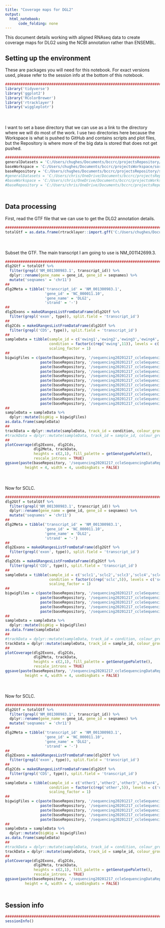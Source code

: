 ```yaml
---
title: "Coverage maps for DGL2"
output:
  html_notebook:
      code_folding: none
---
```


This document details working with aligned RNAseq data to create coverage maps for DLG2 using the NCBI annotation rather than ENSEMBL.

## Setting up the environment

These are packages you will need for this notebook. For exact versions used, please refer to the session info at the bottom of this notebook.

```r
##########################################################################################
library('tidyverse')
library('ggplot2')
library('RColorBrewer')
library('rtracklayer')
library('wiggleplotr')
```

<div style="margin-bottom:50px;"></div>

I want to set a base directory that we can use as a link to the directory where we will do most of the work. I use two directories here because the Workspace is what is pushed to GitHub and contains scripts and plot files, but the Repository is where more of the big data is stored that does not get pushed.

```r
##########################################################################################
generalDatasets = 'C:/Users/chughes/Documents/bccrc/projectsRepository/generalDatasets'
baseWorkspace = 'C:/Users/chughes/Documents/bccrc/projectsWorkspace/sorensenLab/relatedToDlg2'
baseRepository = 'C:/Users/chughes/Documents/bccrc/projectsRepository/sorensenLab/relatedToDlg2'
#generalDatasets = 'C:/Users/chris/OneDrive/Documents/bccrc/projectsRepository/generalDatasets'
#baseWorkspace = 'C:/Users/chris/OneDrive/Documents/bccrc/projectsWorkspace/sorensenLab/relatedToYbx1'
#baseRepository = 'C:/Users/chris/OneDrive/Documents/bccrc/projectsRepository/sorensenLab/relatedToYbx1'
```

<div style="margin-bottom:50px;"></div>

## Data processing

First, read the GTF file that we can use to get the DLG2 annotation details.

```r
##########################################################################################
totalGtf = as.data.frame(rtracklayer::import.gff('C:/Users/chughes/Documents/bccrc/databases/hg38/refseq_gtf/GRCh38_latest_genomic_feb2021.gtf.gz'))
```

<div style="margin-bottom:50px;"></div>

Subset the GTF. The main transcript I am going to use is NM_001142699.3. 

```r
##########################################################################################
dlg2Gtf = totalGtf %>%
  filter(grepl('NM_001300983.1', transcript_id)) %>%
  dplyr::rename(gene_name = gene_id, gene_id = seqnames) %>%
  mutate('seqnames' = 'chr11')
##
dlg2Meta = tibble('transcript_id' = 'NM_001300983.1',
                  'gene_id' = 'NC_000011.10',
                  'gene_name' = 'DLG2',
                  'strand' = '-')
##
dlg2Exons = makeGRangesListFromDataFrame(dlg2Gtf %>%
  filter(grepl('exon', type)), split.field = 'transcript_id')
##
dlg2Cds = makeGRangesListFromDataFrame(dlg2Gtf %>%
  filter(grepl('CDS', type)), split.field = 'transcript_id')
##
sampleData = tibble(sample_id = c('ewing1','ewing2','ewing3','ewing4','ewing5','ewing6','ewing7','ewing8','ewing9','ewing10','ewing11'), 
                    condition = factor(c(rep('ewing',11)), levels = c('ewing')),
                    scaling_factor = 1)
##
bigwigFiles = c(paste(baseRepository, '/sequencing20201217_ccleSequencingDataReprocessing/SRR8615497_refseq.chr11.bw', sep = ''),
                paste(baseRepository, '/sequencing20201217_ccleSequencingDataReprocessing/SRR8616012_refseq.chr11.bw', sep = ''),
                paste(baseRepository, '/sequencing20201217_ccleSequencingDataReprocessing/SRR8616213_refseq.chr11.bw', sep = ''),
                paste(baseRepository, '/sequencing20201217_ccleSequencingDataReprocessing/SRR8616214_refseq.chr11.bw', sep = ''),
                paste(baseRepository, '/sequencing20201217_ccleSequencingDataReprocessing/SRR8615592_refseq.chr11.bw', sep = ''),
                paste(baseRepository, '/sequencing20201217_ccleSequencingDataReprocessing/SRR8615679_refseq.chr11.bw', sep = ''),
                paste(baseRepository, '/sequencing20201217_ccleSequencingDataReprocessing/SRR8615832_refseq.chr11.bw', sep = ''),
                paste(baseRepository, '/sequencing20201217_ccleSequencingDataReprocessing/SRR8615859_refseq.chr11.bw', sep = ''),
                paste(baseRepository, '/sequencing20201217_ccleSequencingDataReprocessing/SRR8615273_refseq.chr11.bw', sep = ''),
                paste(baseRepository, '/sequencing20201217_ccleSequencingDataReprocessing/SRR8615499_refseq.chr11.bw', sep = ''),
                paste(baseRepository, '/sequencing20201217_ccleSequencingDataReprocessing/SRR8615521_refseq.chr11.bw', sep = ''))
##
sampleData = sampleData %>%
  dplyr::mutate(bigWig = bigwigFiles)
as.data.frame(sampleData)
##
trackData = dplyr::mutate(sampleData, track_id = condition, colour_group = condition)
#trackData = dplyr::mutate(sampleData, track_id = sample_id, colour_group = condition)
##
plotCoverage(dlg2Exons, dlg2Cds, 
             dlg2Meta, trackData,
             heights = c(2,1), fill_palette = getGenotypePalette(),
             rescale_introns = TRUE)
ggsave(paste(baseRepository, '/sequencing20201217_ccleSequencingDataReprocessing/coverage_dlg2CoverageRefseqEwingRna.pdf', sep = ''),
         height = 4, width = 4, useDingbats = FALSE)
```

<div style="margin-bottom:50px;"></div>

Now for SCLC.

```r
##########################################################################################
dlg2Gtf = totalGtf %>%
  filter(grepl('NM_001300983.1', transcript_id)) %>%
  dplyr::rename(gene_name = gene_id, gene_id = seqnames) %>%
  mutate('seqnames' = 'chr11')
##
dlg2Meta = tibble('transcript_id' = 'NM_001300983.1',
                  'gene_id' = 'NC_000011.10',
                  'gene_name' = 'DLG2',
                  'strand' = '-')
##
dlg2Exons = makeGRangesListFromDataFrame(dlg2Gtf %>%
  filter(grepl('exon', type)), split.field = 'transcript_id')
##
dlg2Cds = makeGRangesListFromDataFrame(dlg2Gtf %>%
  filter(grepl('CDS', type)), split.field = 'transcript_id')
##
sampleData = tibble(sample_id = c('sclc1','sclc2','sclc3','sclc4','sclc5'), 
                    condition = factor(c(rep('sclc',5)), levels = c('sclc')),
                    scaling_factor = 1)
##
bigwigFiles = c(paste(baseRepository, '/sequencing20201217_ccleSequencingDataReprocessing/sclcLines/SRR8616152_refseq.chr11.bw', sep = ''),
                paste(baseRepository, '/sequencing20201217_ccleSequencingDataReprocessing/sclcLines/SRR8616161_refseq.chr11.bw', sep = ''),
                paste(baseRepository, '/sequencing20201217_ccleSequencingDataReprocessing/sclcLines/SRR8616112_refseq.chr11.bw', sep = ''),
                paste(baseRepository, '/sequencing20201217_ccleSequencingDataReprocessing/sclcLines/SRR8615423_refseq.chr11.bw', sep = ''),
                paste(baseRepository, '/sequencing20201217_ccleSequencingDataReprocessing/sclcLines/SRR8615341_refseq.chr11.bw', sep = ''))
##
sampleData = sampleData %>%
  dplyr::mutate(bigWig = bigwigFiles)
as.data.frame(sampleData)
##
#trackData = dplyr::mutate(sampleData, track_id = condition, colour_group = condition)
trackData = dplyr::mutate(sampleData, track_id = sample_id, colour_group = condition)
##
plotCoverage(dlg2Exons, dlg2Cds, 
             dlg2Meta, trackData,
             heights = c(2,1), fill_palette = getGenotypePalette(),
             rescale_introns = TRUE)
ggsave(paste(baseRepository, '/sequencing20201217_ccleSequencingDataReprocessing/sclcLines/coverage_dlg2CoverageRefseqSclcRnaIndividual.pdf', sep = ''),
         height = 4, width = 4, useDingbats = FALSE)
```

<div style="margin-bottom:50px;"></div>

Now for SCLC.

```r
##########################################################################################
dlg2Gtf = totalGtf %>%
  filter(grepl('NM_001300983.1', transcript_id)) %>%
  dplyr::rename(gene_name = gene_id, gene_id = seqnames) %>%
  mutate('seqnames' = 'chr11')
##
dlg2Meta = tibble('transcript_id' = 'NM_001300983.1',
                  'gene_id' = 'NC_000011.10',
                  'gene_name' = 'DLG2',
                  'strand' = '-')
##
dlg2Exons = makeGRangesListFromDataFrame(dlg2Gtf %>%
  filter(grepl('exon', type)), split.field = 'transcript_id')
##
dlg2Cds = makeGRangesListFromDataFrame(dlg2Gtf %>%
  filter(grepl('CDS', type)), split.field = 'transcript_id')
##
sampleData = tibble(sample_id = c('other1','other2','other3','other4','other5'), 
                    condition = factor(c(rep('other',5)), levels = c('other')),
                    scaling_factor = 1)
##
bigwigFiles = c(paste(baseRepository, '/sequencing20201217_ccleSequencingDataReprocessing/otherLineages/SRR8615955_refseq.chr11.bw', sep = ''),
                paste(baseRepository, '/sequencing20201217_ccleSequencingDataReprocessing/otherLineages/SRR8615971_refseq.chr11.bw', sep = ''),
                paste(baseRepository, '/sequencing20201217_ccleSequencingDataReprocessing/otherLineages/SRR8615675_refseq.chr11.bw', sep = ''),
                paste(baseRepository, '/sequencing20201217_ccleSequencingDataReprocessing/otherLineages/SRR8615747_refseq.chr11.bw', sep = ''),
                paste(baseRepository, '/sequencing20201217_ccleSequencingDataReprocessing/otherLineages/SRR8615812_refseq.chr11.bw', sep = ''))
##
sampleData = sampleData %>%
  dplyr::mutate(bigWig = bigwigFiles)
as.data.frame(sampleData)
##
#trackData = dplyr::mutate(sampleData, track_id = condition, colour_group = condition)
trackData = dplyr::mutate(sampleData, track_id = sample_id, colour_group = condition)
##
plotCoverage(dlg2Exons, dlg2Cds, 
             dlg2Meta, trackData,
             heights = c(2,1), fill_palette = getGenotypePalette(),
             rescale_introns = TRUE)
ggsave(paste(baseRepository, '/sequencing20201217_ccleSequencingDataReprocessing/otherLineages/coverage_dlg2CoverageRefseqOtherRnaIndividual.pdf', sep = ''),
         height = 4, width = 4, useDingbats = FALSE)
```

<div style="margin-bottom:50px;"></div>

## Session info

```r
##########################################################################################
sessionInfo()
```









